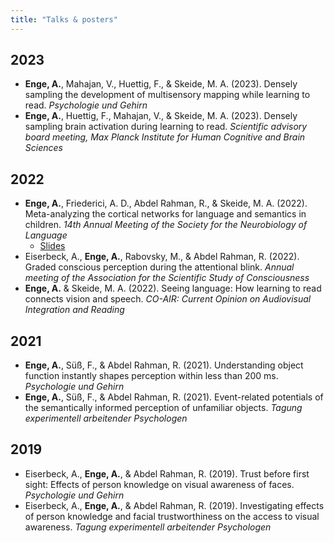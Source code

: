 ```yaml
---
title: "Talks & posters"
---
```


## 2023

* **Enge, A.**, Mahajan, V., Huettig, F., & Skeide, M. A. (2023). Densely sampling the development of multisensory mapping while learning to read. *Psychologie und Gehirn*
* **Enge, A.**, Huettig, F., Mahajan, V., & Skeide, M. A. (2023). Densely sampling brain activation during learning to read. *Scientific advisory board meeting, Max Planck Institute for Human Cognitive and Brain Sciences*

## 2022

* **Enge, A.**, Friederici, A. D., Abdel Rahman, R., & Skeide, M. A. (2022). Meta-analyzing the cortical networks for language and semantics in children. *14th Annual Meeting of the Society for the Neurobiology of Language*
    * <a href="https://github.com/alexenge/snl_2022" target="_blank">Slides</a>
* Eiserbeck, A., **Enge, A.**, Rabovsky, M., & Abdel Rahman, R. (2022). Graded conscious perception during the attentional blink. *Annual meeting of the Association for the Scientific Study of Consciousness*
* **Enge, A.** & Skeide, M. A. (2022). Seeing language: How learning to read connects vision and speech. *CO-AIR: Current Opinion on Audiovisual Integration and Reading*

## 2021

* **Enge, A.**, Süß, F., & Abdel Rahman, R. (2021). Understanding object function instantly shapes perception within less than 200 ms. *Psychologie und Gehirn*
* **Enge, A.**, Süß, F., & Abdel Rahman, R. (2021). Event-related potentials of the semantically informed perception of unfamiliar objects. *Tagung experimentell arbeitender Psychologen*

## 2019

* Eiserbeck, A., **Enge, A.**, & Abdel Rahman, R. (2019). Trust before first sight: Effects of person knowledge on visual awareness of faces. *Psychologie und Gehirn*
* Eiserbeck, A., **Enge, A.**, & Abdel Rahman, R. (2019). Investigating effects of person knowledge and facial trustworthiness on the access to visual awareness. *Tagung experimentell arbeitender Psychologen*

